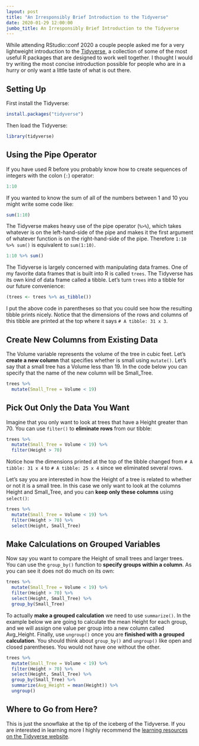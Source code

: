 ```yaml
---
layout: post
title: "An Irresponsibly Brief Introduction to the Tidyverse"
date: 2020-01-29 12:00:00
jumbo_title: An Irresponsibly Brief Introduction to the Tidyverse
---
```


While attending RStudio::conf 2020 a couple people asked me for a very
lightweight introduction to the [Tidyverse](https://www.tidyverse.org/),
a collection of some of the
most useful R packages that are designed to work well together. I thought I
would try writing the most concise introduction possible for people who are in
a hurry or only want a little taste of what is out there.

## Setting Up

First install the Tidyverse:

```r
install.packages("tidyverse")
```

Then load the Tidyverse:

```r
library(tidyverse)
```

## Using the Pipe Operator

If you have used R before you probably know how to create sequences of
integers with the colon (`:`) operator:

```r
1:10
```

If you wanted to know the sum of all of the numbers between 1 and 10 you might
write some code like:

```r
sum(1:10)
```

The Tidyverse makes heavy use of the pipe operator (`%>%`), which takes
whatever is on the left-hand-side of the pipe and makes it the first argument
of whatever function is on the right-hand-side of the pipe. 
Therefore `1:10 %>% sum()` is equivalent to `sum(1:10)`.

```r
1:10 %>% sum()
```

The Tidyverse is largely concerned with manipulating data frames. One of my
favorite data frames that is built into R is called `trees`. The Tidyverse has
its own kind of data frame called a tibble. Let's turn `trees` into a tibble
for our future convenience:

```r
(trees <- trees %>% as_tibble())
```

I put the above code in parentheses so that you could see how the resulting
tibble prints nicely. Notice that the dimensions of the rows and columns of
this tibble are printed at the top where it says `# A tibble: 31 x 3`.

## Create New Columns from Existing Data

The Volume variable represents the volume of the tree in cubic feet. Let's
**create a new column** that specifies whether is small
using `mutate()`. Let's say that a small tree has a Volume less than 19.
In the code below you can specify that the name of the new column will be 
Small_Tree.

```r
trees %>% 
  mutate(Small_Tree = Volume < 19)
```

## Pick Out Only the Data You Want

Imagine that you only want to look at trees that have a Height greater than 70.
You can use `filter()` to **eliminate rows** from our tibble:

```r
trees %>% 
  mutate(Small_Tree = Volume < 19) %>% 
  filter(Height > 70)
```

Notice how the dimensions printed at the top of the tibble changed from 
`# A tibble: 31 x 4` to `# A tibble: 25 x 4` since we eliminated several rows.

Let's say you are interested in how the Height of a tree is related to whether
or not it is a small tree. In this case we only want to look at the columns
Height and Small_Tree, and you can **keep only these columns** using `select()`:

```r
trees %>% 
  mutate(Small_Tree = Volume < 19) %>% 
  filter(Height > 70) %>% 
  select(Height, Small_Tree)
```

## Make Calculations on Grouped Variables

Now say you want to compare the Height of small trees and larger trees. You can
use the `group_by()` function to **specify groups within a column**. As you can
see it does not do much on its own:

```r
trees %>% 
  mutate(Small_Tree = Volume < 19) %>% 
  filter(Height > 70) %>% 
  select(Height, Small_Tree) %>% 
  group_by(Small_Tree)
```

To actually **make a grouped calculation** we need to use `summarize()`. In the
example below we are going to calculate the mean Height for each group, and
we will assign one value per group into a new column called Avg_Height. Finally,
use `ungroup()` once you are **finished with a grouped calculation**. You should
think about `group_by()` and `ungroup()` like open and closed parentheses. You
would not have one without the other.

```r
trees %>% 
  mutate(Small_Tree = Volume < 19) %>% 
  filter(Height > 70) %>% 
  select(Height, Small_Tree) %>% 
  group_by(Small_Tree) %>% 
  summarize(Avg_Height = mean(Height)) %>% 
  ungroup()
```

## Where to Go from Here?

This is just the snowflake at the tip of the iceberg of the Tidyverse. If you
are interested in learning more I highly recommend the 
[learning resources on the Tidyverse website](https://www.tidyverse.org/learn/).